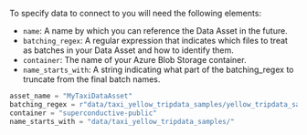 
To specify data to connect to you will need the following elements:
- `name`: A name by which you can reference the Data Asset in the future.
- `batching_regex`: A regular expression that indicates which files to treat as batches in your Data Asset and how to identify them.
- `container`: The name of your Azure Blob Storage container.
- `name_starts_with`: A string indicating what part of the batching_regex to truncate from the final batch names.

```python title="Python code"
asset_name = "MyTaxiDataAsset"
batching_regex = r"data/taxi_yellow_tripdata_samples/yellow_tripdata_sample_(?P<year>\d{4})-(?P<month>\d{2})\.csv"
container = "superconductive-public"
name_starts_with = "data/taxi_yellow_tripdata_samples/"
```